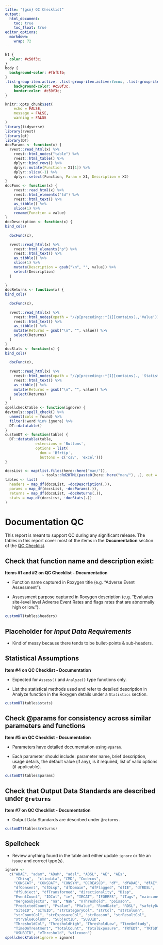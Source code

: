 ```yaml
---
title: "{gsm} QC Checklist"
output:
  html_document:
    toc: true
    toc_float: true
editor_options: 
  markdown: 
    wrap: 72
---
```


```css
h1 {
  color: #c50f3c;
}
body {
  background-color: #fbfbfb;
}
.list-group-item.active, .list-group-item.active:focus, .list-group-item.active:hover {
    background-color: #c50f3c;
    border-color: #c50f3c;
}
```

```r
knitr::opts_chunk$set(
	echo = FALSE,
	message = FALSE,
	warning = FALSE
)
library(tidyverse)
library(rvest)
library(gt)
library(DT)
docParams <- function(x) {
  rvest::read_html(x) %>% 
    rvest::html_nodes("table") %>% 
    rvest::html_table() %>% 
    dplyr::bind_rows() %>% 
    dplyr::mutate(Function = X1[1]) %>% 
    dplyr::slice(-1) %>% 
    dplyr::select(Function, Param = X1, Description = X2)
}
docFunc <- function(x) {
    rvest::read_html(x) %>% 
    rvest::html_elements("td") %>% 
    rvest::html_text() %>% 
    as_tibble() %>% 
    slice(1) %>% 
    rename(Function = value)
}
docDescription <- function(x) {
bind_cols(
  
  docFunc(x),
  
  rvest::read_html(x) %>% 
    rvest::html_elements("p") %>%
    rvest::html_text() %>% 
    as_tibble() %>% 
    slice(1) %>% 
    mutate(Description = gsub("\n", "", value)) %>% 
    select(Description)
  )
  
}
docReturns <- function(x) {
bind_cols(
  
  docFunc(x),
  
  rvest::read_html(x) %>% 
    rvest::html_nodes(xpath = "//p[preceding::*[1][contains(.,'Value')]]") %>% 
    rvest::html_text() %>% 
    as_tibble() %>% 
    mutate(Returns = gsub("\n", "", value)) %>% 
    select(Returns)
  )
}
docStats <- function(x) {
bind_cols(
  
  docFunc(x),
  
  rvest::read_html(x) %>% 
    rvest::html_nodes(xpath = "//p[preceding::*[1][contains(., 'Statistical Assumptions')]]") %>% 
    rvest::html_text() %>% 
    as_tibble() %>% 
    mutate(Returns = gsub("\n", "", value)) %>% 
    select(Returns)
  )
}
spellcheckTable <- function(ignore) {
devtools::spell_check() %>% 
  unnest(cols = found) %>% 
  filter(!word %in% ignore) %>% 
  DT::datatable()
}
customDT <- function(table) {
  DT::datatable(table,
              extensions = 'Buttons', 
              options = list(
                dom = 'Bfrtip',
                buttons = c('csv', 'excel')))
}

docsList <- map(list.files(here::here("man/")), 
                 ~ tools::Rd2HTML(paste0(here::here("man/"), .), out = tempfile("tmp")))
tables <- list(
  headers = map_df(docsList, ~docDescription(.)),
  params = map_df(docsList, ~docParams(.)),
  returns = map_df(docsList, ~docReturns(.)),
  stats = map_df(docsList, ~docStats(.))
)
```

# Documentation QC

This report is meant to support QC during any significant release. The
tables in this report cover most of the items in the **Documentation**
section of the [QC
Checklist](https://github.com/Gilead-BioStats/gsm/wiki/QC-Checklist#qualification-checklist).

## Check that function name and description exist:

**Items \#1 and \#2 on QC Checklist - Documentation**

-   Function name captured in Roxygen title (e.g. "Adverse Event
    Assessment").

-   Assessment purpose captured in Roxygen description (e.g. "Evaluates
    site-level level Adverse Event Rates and flags rates that are
    abnormally high or low.").

```r
customDT(tables$headers)
```

## Placeholder for *Input Data Requirements*

-   Kind of messy because there tends to be bullet-points & sub-headers.

## Statistical Assumptions

**Item \#4 on QC Checklist - Documentation**

-   Expected for `Assess()` and `Analyze()` type functions only.

-   List the statistical methods used and refer to detailed description
    in Analyze function in the Roxygen details under a `Statistics`
    section.

```r
customDT(tables$stats)
```

## Check @params for consistency across similar parameters and functions

**Item \#5 on QC Checklist - Documentation**

-   Parameters have detailed documentation using `@param.`

-   Each parameter should include: parameter name, brief description,
    usage details, the default value (if any), is it required, list of
    valid options (if applicable).

```r
customDT(tables$params)
```

## Check that Output Data Standards are described under `@returns`

**Item \#7 on QC Checklist - Documentation**

-   Output Data Standards are described under `@returns.`

```r
customDT(tables$returns)
```

## Spellcheck

-   Review anything found in the table and either update `ignore` or
    file an issue and correct typo(s).

```r
ignore <- 
  c("ADAE", "adam", "ADaM", "adsl", "ADSL", "AE", "AEs", 
     "Chisq",  "clindata", "CMD", "Codecov", 
    "CONSCAT", "CONSDAT", "CONSYN", "DCREASCD", "df", "dfADAE", "dfAE", 
    "dfConsent", "dfDisp", "dfDomain", "dfFlagged", "dfIE", "dfRDSL", 
    "dfSubject", "dfTransformed", "directionality", "Disp",  
    "EventCount", "IDCol", "ie", "IECAT", "IEORRES", "lTags", "mainconsent", 
    "mergeSubjects", "na", "NaN", "nThreshold", "poisson", 
    "PredictedCount", "Pvalue", "PValue", "RandDate", "RDSL", "safetyData", 
    "SiteID", "SITEID", "strCategoryCol", "strCol", "strColumn", 
    "strCountCol", "strExposureCol", "strReason", "strResultCol", 
    "strValueColumn", "SubjectID", "SUBJID",   
    "ThresholdCol", "ThresholdHigh", "ThresholdLow", "TimeOnStudy", 
    "TimeOnTreatment", "TotalCount", "TotalExposure", "TRTEDT", "TRTSDT", 
    "USUBJID", "vThreshold", "wilcoxon")
spellcheckTable(ignore = ignore)
```

